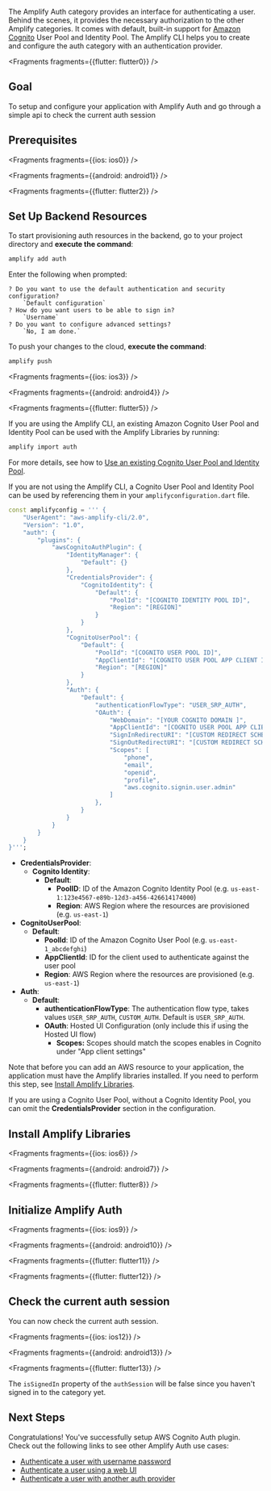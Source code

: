 The Amplify Auth category provides an interface for authenticating a user. Behind the scenes, it provides the necessary authorization to the other Amplify categories. It comes with default, built-in support for [Amazon Cognito](https://aws.amazon.com/cognito) User Pool and Identity Pool. The Amplify CLI helps you to create and configure the auth category with an authentication provider.


<Fragments fragments={{flutter: flutter0}} />

## Goal
To setup and configure your application with Amplify Auth and go through a simple api to check the current auth session

## Prerequisites


<Fragments fragments={{ios: ios0}} />


<Fragments fragments={{android: android1}} />


<Fragments fragments={{flutter: flutter2}} />

## Set Up Backend Resources

<BlockSwitcher>
<Block name="Amplify CLI">

To start provisioning auth resources in the backend, go to your project directory and **execute the command**:

```bash
amplify add auth
```

Enter the following when prompted:
```console
? Do you want to use the default authentication and security configuration?
    `Default configuration`
? How do you want users to be able to sign in?
    `Username`
? Do you want to configure advanced settings?
    `No, I am done.`
```

To push your changes to the cloud, **execute the command**:

```bash
amplify push
```


<Fragments fragments={{ios: ios3}} />


<Fragments fragments={{android: android4}} />


<Fragments fragments={{flutter: flutter5}} />

</Block>
<Block name="Existing resources">
If you are using the Amplify CLI, an existing Amazon Cognito User Pool and Identity Pool can be used with the Amplify Libraries by running:

```bash
amplify import auth
```

For more details, see how to [Use an existing Cognito User Pool and Identity Pool](/cli/auth/import).

If you are not using the Amplify CLI, a Cognito User Pool and Identity Pool can be used by referencing them in your `amplifyconfiguration.dart` file.

```dart
const amplifyconfig = ''' {
    "UserAgent": "aws-amplify-cli/2.0",
    "Version": "1.0",
    "auth": {
        "plugins": {
            "awsCognitoAuthPlugin": {
                "IdentityManager": {
                    "Default": {}
                },
                "CredentialsProvider": {
                    "CognitoIdentity": {
                        "Default": {
                            "PoolId": "[COGNITO IDENTITY POOL ID]",
                            "Region": "[REGION]"
                        }
                    }
                },
                "CognitoUserPool": {
                    "Default": {
                        "PoolId": "[COGNITO USER POOL ID]",
                        "AppClientId": "[COGNITO USER POOL APP CLIENT ID]",
                        "Region": "[REGION]"
                    }
                },
                "Auth": {
                    "Default": {
                        "authenticationFlowType": "USER_SRP_AUTH",
                        "OAuth": {
                            "WebDomain": "[YOUR COGNITO DOMAIN ]",
                            "AppClientId": "[COGNITO USER POOL APP CLIENT ID]",
                            "SignInRedirectURI": "[CUSTOM REDIRECT SCHEME AFTER SIGN IN, e.g. myapp://]",
                            "SignOutRedirectURI": "[CUSTOM REDIRECT SCHEME AFTER SIGN OUT, e.g. myapp://]",
                            "Scopes": [ 
                                "phone",
                                "email",
                                "openid",
                                "profile",
                                "aws.cognito.signin.user.admin"
                            ]
                        },
                    }
                }
            }
        }
    }
}''';
```

- **CredentialsProvider**:
  - **Cognito Identity**:
    - **Default**:
      - **PoolID**: ID of the Amazon Cognito Identity Pool (e.g. `us-east-1:123e4567-e89b-12d3-a456-426614174000`)
      - **Region**: AWS Region where the resources are provisioned (e.g. `us-east-1`)
- **CognitoUserPool**:
  - **Default**:
    - **PoolId**: ID of the Amazon Cognito User Pool (e.g. `us-east-1_abcdefghi`)
    - **AppClientId**: ID for the client used to authenticate against the user pool
    - **Region**: AWS Region where the resources are provisioned (e.g. `us-east-1`)
- **Auth**:
  - **Default**:
    - **authenticationFlowType**: The authentication flow type, takes values `USER_SRP_AUTH`, `CUSTOM_AUTH`. Default is `USER_SRP_AUTH`.
    - **OAuth**: Hosted UI Configuration (only include this if using the Hosted UI flow)
      - **Scopes:** Scopes should match the scopes enables in Cognito under "App client settings"
    
Note that before you can add an AWS resource to your application, the application must have the Amplify libraries installed. If you need to perform this step, see [Install Amplify Libraries](/lib/project-setup/create-application#n2-install-amplify-libraries). 

If you are using a Cognito User Pool, without a Cognito Identity Pool, you can omit the **CredentialsProvider** section in the configuration.

</Block>
</BlockSwitcher>

## Install Amplify Libraries


<Fragments fragments={{ios: ios6}} />


<Fragments fragments={{android: android7}} />


<Fragments fragments={{flutter: flutter8}} />

## Initialize Amplify Auth


<Fragments fragments={{ios: ios9}} />


<Fragments fragments={{android: android10}} />


<Fragments fragments={{flutter: flutter11}} />


<Fragments fragments={{flutter: flutter12}} />

## Check the current auth session

You can now check the current auth session.


<Fragments fragments={{ios: ios12}} />


<Fragments fragments={{android: android13}} />


<Fragments fragments={{flutter: flutter13}} />


The `isSignedIn` property of the `authSession` will be false since you haven't signed in to the category yet.

## Next Steps
Congratulations! You've successfully setup AWS Cognito Auth plugin.  Check out the following links to see other Amplify Auth use cases:

* [Authenticate a user with username password](/lib/auth/signin)
* [Authenticate a user using a web UI](/lib/auth/signin_web_ui)
* [Authenticate a user with another auth provider](/lib/auth/social_signin_web_ui)
